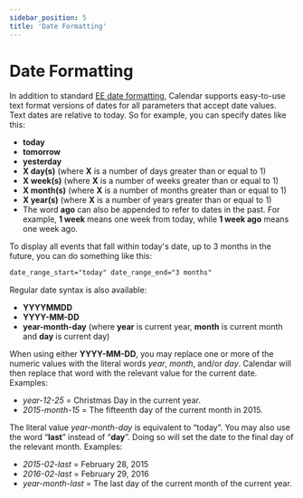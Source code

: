 ```yaml
---
sidebar_position: 5
title: 'Date Formatting'
---
```


# Date Formatting

In addition to standard [EE date formatting](https://docs.expressionengine.com/v7/templates/date-variable-formatting.html), Calendar supports easy-to-use text format versions of dates for all parameters that accept date values. Text dates are relative to today. So for example, you can specify dates like this:

- **today**
- **tomorrow**
- **yesterday**
- **X day(s)** (where **X** is a number of days greater than or equal to 1)
- **X week(s)** (where **X** is a number of weeks greater than or equal to 1)
- **X month(s)** (where **X** is a number of months greater than or equal to 1)
- **X year(s)** (where **X** is a number of years greater than or equal to 1)
- The word **ago** can also be appended to refer to dates in the past. For example, **1 week** means one week from today, while **1 week ago** means one week ago.

To display all events that fall within today's date, up to 3 months in the future, you can do something like this:

```html showLineNumbers
date_range_start="today" date_range_end="3 months"
```

Regular date syntax is also available:

- **YYYYMMDD**
- **YYYY-MM-DD**
- **year-month-day** (where **year** is current year, **month** is current month and **day** is current day)

When using either **YYYY-MM-DD**, you may replace one or more of the numeric values with the literal words _year_, _month_, and/or _day_. Calendar will then replace that word with the relevant value for the current date. Examples:

- _year-12-25_ = Christmas Day in the current year.
- _2015-month-15_ = The fifteenth day of the current month in 2015.

The literal value _year-month-day_ is equivalent to “today”. You may also use the word “**last**” instead of “**day**”. Doing so will set the date to the final day of the relevant month. Examples:

- _2015-02-last_ = February 28, 2015
- _2016-02-last_ = February 29, 2016
- _year-month-last_ = The last day of the current month of the current year.
